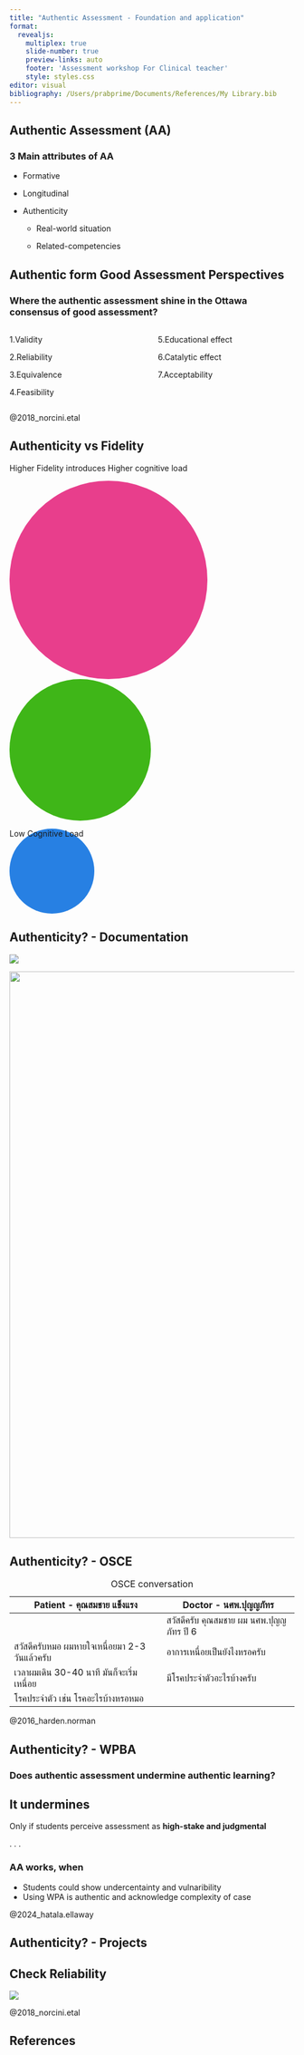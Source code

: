 ```yaml
---
title: "Authentic Assessment - Foundation and application"
format: 
  revealjs:
    multiplex: true
    slide-number: true
    preview-links: auto
    footer: 'Assessment workshop For Clinical teacher'
    style: styles.css
editor: visual
bibliography: /Users/prabprime/Documents/References/My Library.bib
---
```


## Authentic Assessment (AA)

### 3 Main attributes of AA

::: incremental
-   Formative

-   Longitudinal

-   Authenticity

    -   Real-world situation

    -   Related-competencies
:::

## Authentic form Good Assessment Perspectives

### Where the authentic assessment shine in the Ottawa consensus of good assessment?

:::::: columns
:::: {.column width="50%"}
1.Validity

2.Reliability

3.Equivalence

::: {.fragment .highlight-red}
4.Feasibility
:::
::::

::: {.column width="50%"}
5.Educational effect

6.Catalytic effect

7.Acceptability
:::
::::::

::: footer
@2018_norcini.etal
:::

## Authenticity vs Fidelity {auto-animate="true" auto-animate-easing="ease-in-out"}

Higher Fidelity introduces Higher cognitive load

:::::: r-stack
::: {data-id="box1" style="background: #e83e8c; width: 350px; height: 350px; border-radius: 200px;"}
:::

::: {data-id="box2" style="background: #3fb618; width: 250px; height: 250px; border-radius: 200px;"}
:::

::: {data-id="box3" style="background: #2780e3; width: 150px; height: 150px; border-radius: 200px;"}
Low Cognitive Load
:::
::::::

## Authenticity? - Documentation

![](medical-transfer%20records.png){fig-align="center"}

![](medical-transfer%2%20records.png){width="1000"}

## Authenticity? - OSCE

| Patient - คุณสมชาย แข็งแรง               | Doctor - นศพ.ปุญญภัทร               |
|----------------------------------------|-----------------------------------|
|                                        | สวัสดีครับ คุณสมชาย ผม นศพ.ปุญญภัทร ปี 6 |
| สวัสดีครับหมอ ผมหายใจเหนื่อยมา 2-3 วันแล้วครับ | อาการเหนื่อยเป็นยังไงหรอครับ           |
| เวลาผมเดิน 30-40 นาที มันก็จะเริ่มเหนื่อย      | มีโรคประจำตัวอะไรบ้างครับ             |
| โรคประจำตัว เช่น โรคอะไรบ้างหรอหมอ        |                                   |

: OSCE conversation

::: footer
@2016_harden.norman
:::

## Authenticity? - WPBA

### Does authentic assessment undermine authentic learning?

::: callout-warning
## It undermines

Only if students perceive assessment as **high-stake and judgmental**
:::

. . .

### AA works, when

-   Students could show undercentainty and vulnaribility
-   Using WPA is authentic and acknowledge complexity of case

::: footer
@2024_hatala.ellaway
:::

## Authenticity? - Projects

## Check Reliability

![](IMG-2583rd24193-1.png)

::: footer
@2018_norcini.etal
:::

## References

::: {#refs}
:::
